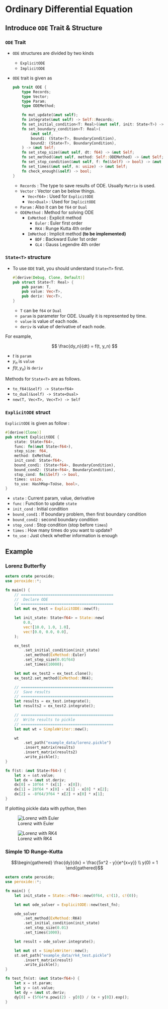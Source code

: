 # Ordinary Differential Equation {#ode}

## Introduce `ODE` Trait & Structure

### `ODE` Trait

* `ODE` structures are divided by two kinds
    * `ExplicitODE`
    * `ImplicitODE`
* `ODE` trait is given as

    ```rust
    pub trait ODE {
        type Records;
        type Vector;
        type Param;
        type ODEMethod;

        fn mut_update(&mut self);
        fn integrate(&mut self) -> Self::Records;
        fn set_initial_condition<T: Real>(&mut self, init: State<T>) -> &mut Self;
        fn set_boundary_condition<T: Real>(
            &mut self,
            bound1: (State<T>, BoundaryCondition),
            bound2: (State<T>, BoundaryCondition),
        ) -> &mut Self;
        fn set_step_size(&mut self, dt: f64) -> &mut Self;
        fn set_method(&mut self, method: Self::ODEMethod) -> &mut Self;
        fn set_stop_condition(&mut self, f: fn(&Self) -> bool) -> &mut Self;
        fn set_times(&mut self, n: usize) -> &mut Self;
        fn check_enough(&self) -> bool;
    }
    ```

    * `Records` : The type to save results of ODE. Usually `Matrix` is used.
    * `Vector` : Vector can be below things.
        * `Vec<f64>` : Used for `ExplicitODE`
        * `Vec<Dual>` : Used for `ImplicitODE`
    * `Param` : Also it can be `f64` or `Dual`
    * `ODEMethod` : Method for solving ODE
        * `ExMethod` : Explicit method
            * `Euler` : Euler first order
            * `RK4` : Runge Kutta 4th order
        * `ImMethod` : Implicit method **(to be implemented)**
            * `BDF` : Backward Euler 1st order
            * `GL4` : Gauss Legendre 4th order


### `State<T>` structure

* To use `ODE` trait, you should understand `State<T>` first.

    ```rust
    #[derive(Debug, Clone, Default)]
    pub struct State<T: Real> {
        pub param: T,
        pub value: Vec<T>,
        pub deriv: Vec<T>,
    }
    ```

    * `T` can be `f64` or `Dual`
    * `param` is parameter for ODE. Usually it is represented by time.
    * `value` is value of each node.
    * `deriv` is value of derivative of each node.

For example,

$$ \frac{dy_n}{dt} = f(t, y_n) $$

* $t$ is `param`
* $y_n$ is `value`
* $f(t,y_n)$ is `deriv`

Methods for `State<T>` are as follows.

* `to_f64(&self) -> State<f64>`
* `to_dual(&self) -> State<Dual>`
* `new(T, Vec<T>, Vec<T>) -> Self`

### `ExplicitODE` struct

`ExplicitODE` is given as follow :

```rust
#[derive(Clone)]
pub struct ExplicitODE {
    state: State<f64>,
    func: fn(&mut State<f64>),
    step_size: f64,
    method: ExMethod,
    init_cond: State<f64>,
    bound_cond1: (State<f64>, BoundaryCondition),
    bound_cond2: (State<f64>, BoundaryCondition),
    stop_cond: fn(&Self) -> bool,
    times: usize,
    to_use: HashMap<ToUse, bool>,
}
```

* `state` : Current param, value, derivative
* `func` : Function to update `state`
* `init_cond` : Initial condition
* `bound_cond1` : If boundary problem, then first boundary condition
* `bound_cond2` : second boundary condition
* `stop_cond` : Stop condition (stop before `times`)
* `times` : How many times do you want to update?
* `to_use` : Just check whether information is enough

## Example

### Lorenz Butterfly

```rust
extern crate peroxide;
use peroxide::*;

fn main() {
    // =========================================
    //  Declare ODE
    // =========================================
    let mut ex_test = ExplicitODE::new(f);

    let init_state: State<f64> = State::new(
        0.0,
        vec![10.0, 1.0, 1.0],
        vec![0.0, 0.0, 0.0],
    );

    ex_test
        .set_initial_condition(init_state)
        .set_method(ExMethod::Euler)
        .set_step_size(0.01f64)
        .set_times(10000);

    let mut ex_test2 = ex_test.clone();
    ex_test2.set_method(ExMethod::RK4);

    // =========================================
    //  Save results
    // =========================================
    let results = ex_test.integrate();    
    let results2 = ex_test2.integrate();

    // =========================================
    //  Write results to pickle
    // =========================================
    let mut wt = SimpleWriter::new();

    wt
        .set_path("example_data/lorenz.pickle")
        .insert_matrix(results)
        .insert_matrix(results2)
        .write_pickle();
}

fn f(st: &mut State<f64>) {
    let x = &st.value;
    let dx = &mut st.deriv;
    dx[0] = 10f64 * (x[1] - x[0]);
    dx[1] = 28f64 * x[0] - x[1] - x[0] * x[2];
    dx[2] = -8f64/3f64 * x[2] + x[0] * x[1];
}
```

If plotting pickle data with python, then

![Lorenz with Euler](image/lorenz_euler.png)

![Lorenz with RK4](image/lorenz_rk4.png)

### Simple 1D Runge-Kutta

$$\begin{gathered}
\frac{dy}{dx} = \frac{5x^2 - y}{e^{x+y}} \\
y(0) = 1
\end{gathered}$$

```rust
extern crate peroxide;
use peroxide::*;

fn main() {
    let init_state = State::<f64>::new(0f64, c!(1), c!(0));

    let mut ode_solver = ExplicitODE::new(test_fn);

    ode_solver
        .set_method(ExMethod::RK4)
        .set_initial_condition(init_state)
        .set_step_size(0.01)
        .set_times(1000);

    let result = ode_solver.integrate();

    let mut st = SimpleWriter::new();
    st.set_path("example_data/rk4_test.pickle")
        .insert_matrix(result)
        .write_pickle();
}

fn test_fn(st: &mut State<f64>) {
    let x = st.param;
    let y = &st.value;
    let dy = &mut st.deriv;
    dy[0] = (5f64*x.powi(2) - y[0]) / (x + y[0]).exp();
}
```